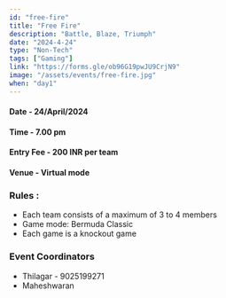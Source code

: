 ```yaml
---
id: "free-fire"
title: "Free Fire"
description: "Battle, Blaze, Triumph"
date: "2024-4-24"
type: "Non-Tech" 
tags: ["Gaming"]
link: "https://forms.gle/ob96G19pwJU9CrjN9"
image: "/assets/events/free-fire.jpg"
when: "day1"
---
```


<h4>Date - 24/April/2024</h4>
<h4>Time - 7.00 pm</h4>
<h4>Entry Fee - 200 INR per team </h4>
<h4>Venue - Virtual mode</h4>
<h3>Rules :</h3>

- Each team consists of a maximum of 3 to 4 members 
- Game mode: Bermuda Classic
- Each game is a knockout game


<h3>Event Coordinators</h3>

- Thilagar - 9025199271
- Maheshwaran
